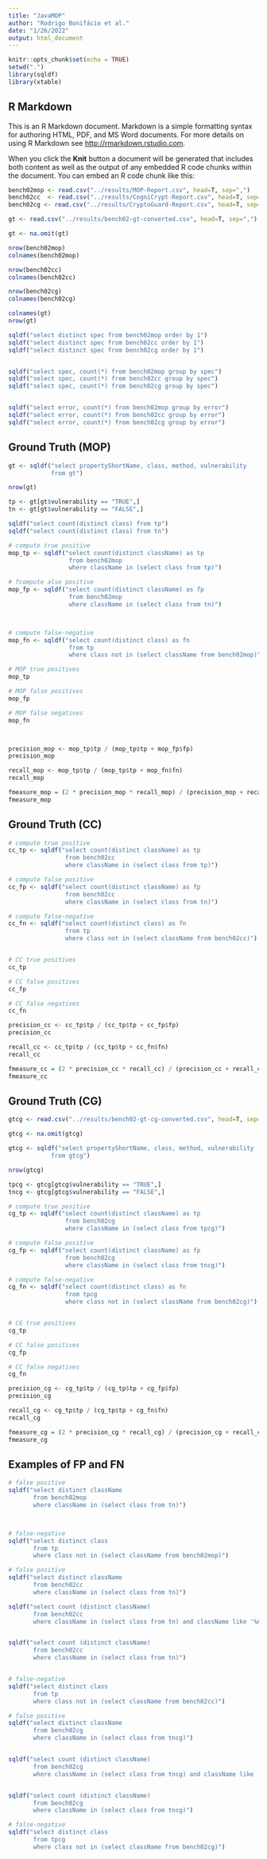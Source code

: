 ```yaml
---
title: "JavaMOP"
author: "Rodrigo Bonifácio et al."
date: "1/26/2022"
output: html_document
---
```


```r
knitr::opts_chunk$set(echo = TRUE)
setwd(".")
library(sqldf)
library(xtable)
```

## R Markdown

This is an R Markdown document. Markdown is a simple formatting syntax for authoring HTML, PDF, and MS Word documents. For more details on using R Markdown see <http://rmarkdown.rstudio.com>.

When you click the **Knit** button a document will be generated that includes both content as well as the output of any embedded R code chunks within the document. You can embed an R code chunk like this:

```r
bench02mop <- read.csv("../results/MOP-Report.csv", head=T, sep=",")
bench02cc  <- read.csv("../results/CogniCrypt-Report.csv", head=T, sep=",")
bench02cg <- read.csv("../results/CryptoGuard-Report.csv", head=T, sep=",")

gt <- read.csv("../results/bench02-gt-converted.csv", head=T, sep=",")

gt <- na.omit(gt)

nrow(bench02mop)
colnames(bench02mop)

nrow(bench02cc)
colnames(bench02cc)

nrow(bench02cg)
colnames(bench02cg)

colnames(gt)
nrow(gt)
```

```r
sqldf("select distinct spec from bench02mop order by 1")
sqldf("select distinct spec from bench02cc order by 1")
sqldf("select distinct spec from bench02cg order by 1")


sqldf("select spec, count(*) from bench02mop group by spec")
sqldf("select spec, count(*) from bench02cc group by spec")
sqldf("select spec, count(*) from bench02cg group by spec")


sqldf("select error, count(*) from bench02mop group by error")
sqldf("select error, count(*) from bench02cc group by error")
sqldf("select error, count(*) from bench02cg group by error")
```


## Ground Truth (MOP)

```r
gt <- sqldf("select propertyShortName, class, method, vulnerability 
            from gt")

nrow(gt)

tp <- gt[gt$vulnerability == "TRUE",]
tn <- gt[gt$vulnerability == "FALSE",]

sqldf("select count(distinct class) from tp")
sqldf("select count(distinct class) from tn")

# compute true positive 
mop_tp <- sqldf("select count(distinct className) as tp
                 from bench02mop 
                 where className in (select class from tp)")

# fcompute alse positive 
mop_fp <- sqldf("select count(distinct className) as fp
                 from bench02mop 
                 where className in (select class from tn)")



# compute false-negative  
mop_fn <- sqldf("select count(distinct class) as fn
                 from tp 
                 where class not in (select className from bench02mop)")

# MOP true positives
mop_tp

# MOP false positives
mop_fp

# MOP false negatives
mop_fn



precision_mop <- mop_tp$tp / (mop_tp$tp + mop_fp$fp)
precision_mop

recall_mop <- mop_tp$tp / (mop_tp$tp + mop_fn$fn)
recall_mop

fmeasure_mop = (2 * precision_mop * recall_mop) / (precision_mop + recall_mop)
fmeasure_mop
```


## Ground Truth (CC)

```r
# compute true positive 
cc_tp <- sqldf("select count(distinct className) as tp
                from bench02cc
                where className in (select class from tp)")

# compute false positive 
cc_fp <- sqldf("select count(distinct className) as fp
                from bench02cc
                where className in (select class from tn)")

# compute false-negative  
cc_fn <- sqldf("select count(distinct class) as fn
                from tp 
                where class not in (select className from bench02cc)")


# CC true positives
cc_tp

# CC false positives
cc_fp

# CC false negatives
cc_fn

precision_cc <- cc_tp$tp / (cc_tp$tp + cc_fp$fp)
precision_cc

recall_cc <- cc_tp$tp / (cc_tp$tp + cc_fn$fn)
recall_cc

fmeasure_cc = (2 * precision_cc * recall_cc) / (precision_cc + recall_cc)
fmeasure_cc
```

## Ground Truth (CG)

```r

gtcg <- read.csv("../results/bench02-gt-cg-converted.csv", head=T, sep=",")

gtcg <- na.omit(gtcg)

gtcg <- sqldf("select propertyShortName, class, method, vulnerability 
            from gtcg")

nrow(gtcg)

tpcg <- gtcg[gtcg$vulnerability == "TRUE",]
tncg <- gtcg[gtcg$vulnerability == "FALSE",]

# compute true positive 
cg_tp <- sqldf("select count(distinct className) as tp
                from bench02cg
                where className in (select class from tpcg)")

# compute false positive 
cg_fp <- sqldf("select count(distinct className) as fp
                from bench02cg
                where className in (select class from tncg)")

# compute false-negative  
cg_fn <- sqldf("select count(distinct class) as fn
                from tpcg 
                where class not in (select className from bench02cg)")


# CG true positives
cg_tp

# CC false positives
cg_fp

# CC false negatives
cg_fn

precision_cg <- cg_tp$tp / (cg_tp$tp + cg_fp$fp)
precision_cg

recall_cg <- cg_tp$tp / (cg_tp$tp + cg_fn$fn)
recall_cg

fmeasure_cg = (2 * precision_cg * recall_cg) / (precision_cg + recall_cg)
fmeasure_cg
```

## Examples of FP and FN 

```r
# false positive 
sqldf("select distinct className
       from bench02mop 
       where className in (select class from tn)")



# false-negative  
sqldf("select distinct class
       from tp 
       where class not in (select className from bench02mop)")
```


```r
# false positive 
sqldf("select distinct className
       from bench02cc
       where className in (select class from tn)")

sqldf("select count (distinct className)
       from bench02cc
       where className in (select class from tn) and className like '%ABPS%'")


sqldf("select count (distinct className)
       from bench02cc
       where className in (select class from tn)")


# false-negative  
sqldf("select distinct class
       from tp
       where class not in (select className from bench02cc)")
```



```r
# false positive 
sqldf("select distinct className
       from bench02cg
       where className in (select class from tncg)")


sqldf("select count (distinct className)
       from bench02cg
       where className in (select class from tncg) and className like '%ABPS%'")


sqldf("select count (distinct className)
       from bench02cg
       where className in (select class from tncg)")

# false-negative  
sqldf("select distinct class
       from tpcg 
       where class not in (select className from bench02cg)")
```